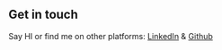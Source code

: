 ## Get in touch
Say HI or find me on other platforms: [LinkedIn](https://www.linkedin.com/in/sanchit-thakur-8a21b01b5/) & [Github](https://github.com/Sanchit2134)